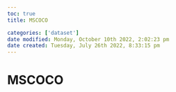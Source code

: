 ```yaml
---
toc: true
title: MSCOCO

categories: ['dataset']
date modified: Monday, October 10th 2022, 2:02:23 pm
date created: Tuesday, July 26th 2022, 8:33:15 pm
---
```


# MSCOCO



